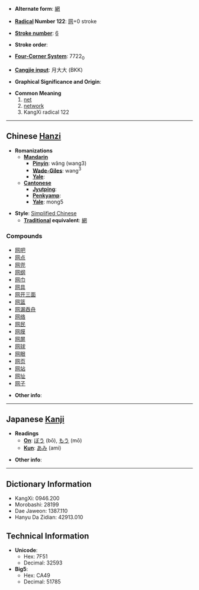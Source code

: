 * '''Alternate form''': [[網]]

* '''[[Wiktionary:Chinese radical index| Radical]] Number 122''': [[Wiktionary:Chinese radical index 网|网]]+0 stroke

* '''[[Wiktionary:Chinese total strokes index|Stroke number]]''': [[Wiktionary:Chinese total strokes index 6|6]]

* '''Stroke order''': 

* '''[[Wiktionary:Chinese four corner index|Four-Corner System]]''': 7722<sub>0</sub>

* '''[[Wiktionary:Chinese Cangjie index|Cangjie input]]''': 月大大 (BKK)

* '''Graphical Significance and Origin''': 

* '''Common Meaning'''
*# [[net]]
*# [[network]]
*# KangXi radical 122


----

== Chinese [[Hanzi]] ==

* '''Romanizations'''
** '''[[Mandarin]]'''
*** '''[[Pinyin]]''': wǎng (wang3)
*** '''[[Wade-Giles]]''': wang<sup>3</sup>
*** '''[[Yale]]''': 
** '''[[Cantonese]]'''
*** '''[[Jyutping]]''':
*** '''[[Penkyamp]]''': 
*** '''[[Yale]]''': mong5

* '''Style''': [[Simplified Chinese]] 
** '''[[Traditional Chinese|Traditional]] equivalent''': [[網]]

===Compounds===
*[[网吧]]
*[[网点]]
*[[网兜]]
*[[网纲]]
*[[网巾]]
*[[网具]]
*[[网开三面]]
*[[网篮]]
*[[网漏吞舟]]
*[[网络]]
*[[网民]]
*[[网膜]]
*[[网屏]]
*[[网球]]
*[[网眼]]
*[[网页]]
*[[网站]]
*[[网址]]
*[[网子]]

* '''Other info''': 

----

== Japanese [[Kanji]] ==

* '''Readings'''
** '''[[On]]''': [[ぼう]] (bō), [[もう]] (mō)
** '''[[Kun]]''': [[あみ]] (ami)

* '''Other info''':  

----

== Dictionary Information ==

* KangXi: 0946.200
* Morobashi: 28199
* Dae Jaweon: 1387.110
* Hanyu Da Zidian: 42913.010

== Technical Information ==

* '''Unicode''':
** Hex: 7F51
** Decimal: 32593
* '''Big5''':
** Hex: CA49
** Decimal: 51785
